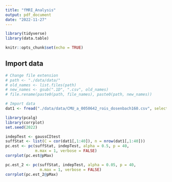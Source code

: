 ```yaml
---
title: "fMRI_Analysis"
output: pdf_document
date: "2022-11-27"
---
```


```r
library(tidyverse)
library(data.table)

knitr::opts_chunk$set(echo = TRUE)
```


## Import data
```r
# Change file extension
# path <- "./data/data/"
# old_names <- list.files(path)
# new_names <- gsub(".1D", ".csv", old_names)
# file.rename(paste0(path, file_names), paste0(path, new_names))

# Import data
dat1 <- fread("./data/data/CMU_a_0050642_rois_dosenbach160.csv", select = c(1:160))

library(pcalg)
library(corrplot)
set.seed(2022)

indepTest <- gaussCItest
suffStat <- list(C = cor(dat1[,1:40]), n = nrow(dat1[,1:40]))
pc.est <- pc(suffStat, indepTest, alpha = 0.5, p = 40, 
             m.max = 1, verbose = FALSE)
corrplot(pc.est@pMax)

pc.est_2 <- pc(suffStat, indepTest, alpha = 0.05, p = 40,
               m.max = 1, verbose = FALSE)
corrplot(pc.est_2@pMax)
```




